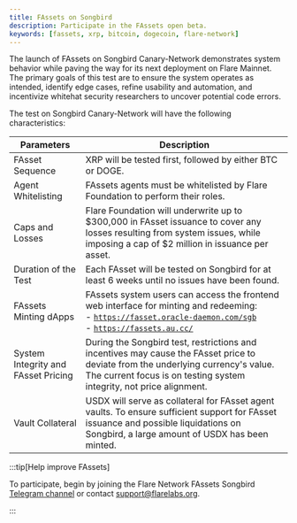 ```yaml
---
title: FAssets on Songbird
description: Participate in the FAssets open beta.
keywords: [fassets, xrp, bitcoin, dogecoin, flare-network]
---
```



The launch of FAssets on Songbird Canary-Network demonstrates system behavior while paving the way for its next deployment on Flare Mainnet. The primary goals of this test are to ensure the system operates as intended, identify edge cases, refine usability and automation, and incentivize whitehat security researchers to uncover potential code errors.

The test on Songbird Canary-Network will have the following characteristics:

| Parameters                          | Description                                                                                                                                                                                                                              |
| ----------------------------------- | ---------------------------------------------------------------------------------------------------------------------------------------------------------------------------------------------------------------------------------------- |
| FAsset Sequence                     | XRP will be tested first, followed by either BTC or DOGE.                                                                                                                                                                                |
| Agent Whitelisting                  | FAssets agents must be whitelisted by Flare Foundation to perform their roles.                                                                                                                                                           |
| Caps and Losses                     | Flare Foundation will underwrite up to \$300,000 in FAsset issuance to cover any losses resulting from system issues, while imposing a cap of $2 million in issuance per asset.                                                          |
| Duration of the Test                | Each FAsset will be tested on Songbird for at least 6 weeks until no issues have been found.                                                                                                                                             |
| FAssets Minting dApps               | FAssets system users can access the frontend web interface for minting and redeeming: <br/> - [`https://fasset.oracle-daemon.com/sgb`](https://fasset.oracle-daemon.com/sgb) <br /> - [`https://fassets.au.cc/`](https://fassets.au.cc/) |
| System Integrity and FAsset Pricing | During the Songbird test, restrictions and incentives may cause the FAsset price to deviate from the underlying currency's value. The current focus is on testing system integrity, not price alignment.                                 |
| Vault Collateral                    | USDX will serve as collateral for FAsset agent vaults. To ensure sufficient support for FAsset issuance and possible liquidations on Songbird, a large amount of USDX has been minted.                                                   |

:::tip[Help improve FAssets]

To participate, begin by joining the Flare Network FAssets Songbird [Telegram channel](https://t.me/FlareSupport) or contact [support@flarelabs.org](mailto:support@flarelabs.org).

<JiraIssueCollector />

:::
